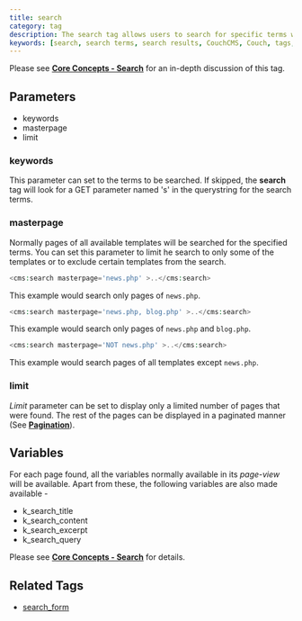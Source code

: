 ```yaml
---
title: search
category: tag
description: The search tag allows users to search for specific terms within the content of the site. It can be customized to search within specific templates or exclude certain templates, and can limit the number of search results displayed.
keywords: [search, search terms, search results, CouchCMS, Couch, tags, PHP, templates, pagination]
---
```


Please see [**Core Concepts - Search**](../../concepts/search.html) for an in-depth discussion of this tag.

## Parameters

*   keywords
*   masterpage
*   limit

### keywords

This parameter can set to the terms to be searched. If skipped, the **search** tag will look for a GET parameter named 's' in the querystring for the search terms.

### masterpage

Normally pages of all available templates will be searched for the specified terms. You can set this parameter to limit he search to only some of the templates or to exclude certain templates from the search.

```php
<cms:search masterpage='news.php' >..</cms:search>
```

This example would search only pages of `news.php`.

```php
<cms:search masterpage='news.php, blog.php' >..</cms:search>
```

This example would search only pages of `news.php` and `blog.php`.

```php
<cms:search masterpage='NOT news.php' >..</cms:search>
```

This example would search pages of all templates except `news.php`.

### limit

_Limit_ parameter can be set to display only a limited number of pages that were found. The rest of the pages can be displayed in a paginated manner (See [**Pagination**](../concepts/pagination.html)).

## Variables

For each page found, all the variables normally available in its _page-view_ will be available. Apart from these, the following variables are also made available -

*   k_search_title
*   k_search_content
*   k_search_excerpt
*   k_search_query

Please see [**Core Concepts - Search**](../../concepts/search.html) for details.

## Related Tags

*   [search_form](../search_form.html)